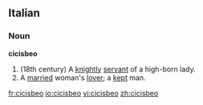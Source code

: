 ==Italian==
===Noun===
'''cicisbeo'''
#(18th century) A [[knight]]ly [[servant]] of a high-born lady.
#A [[married]] woman's [[lover]]; a [[kept]] man.

[[fr:cicisbeo]]
[[io:cicisbeo]]
[[vi:cicisbeo]]
[[zh:cicisbeo]]